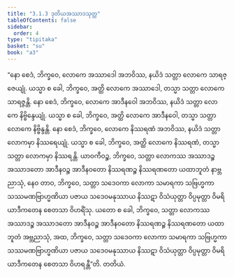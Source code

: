 ```yaml
---
title: "3.1.3 ဒုတိယအဿာဒသုတ္တ"
tableOfContents: false
sidebar:
  order: 4
type: "tipitaka"
basket: "su"
book: "a3"
---
```



<DynamicBreadcrumb />

<Division number="106" book="a3">

<Paragraph number="876" book="a3">
“နော စေဒံ, ဘိက္ခဝေ, လောကေ အဿာဒေါ အဘဝိဿ, နယိဒံ သတ္တာ လောကေ သာရဇ္ဇေယျုံ. ယသ္မာ စ ခေါ, ဘိက္ခဝေ, အတ္ထိ လောကေ အဿာဒေါ, တသ္မာ သတ္တာ လောကေ သာရဇ္ဇန္တိ. နော စေဒံ, ဘိက္ခဝေ, လောကေ အာဒီနဝေါ အဘဝိဿ, နယိဒံ သတ္တာ လောကေ နိဗ္ဗိန္ဒေယျုံ. ယသ္မာ စ ခေါ, ဘိက္ခဝေ, အတ္ထိ လောကေ အာဒီနဝေါ, တသ္မာ သတ္တာ လောကေ နိဗ္ဗိန္ဒန္တိ. နော စေဒံ, ဘိက္ခဝေ, လောကေ နိဿရဏံ အဘဝိဿ, နယိဒံ သတ္တာ လောကမှာ နိဿရေယျုံ. ယသ္မာ စ ခေါ, ဘိက္ခဝေ, အတ္ထိ လောကေ နိဿရဏံ, တသ္မာ သတ္တာ လောကမှာ နိဿရန္တိ. ယာဝကီဝဉ္စ, ဘိက္ခဝေ, သတ္တာ လောကဿ အဿာဒဉ္စ အဿာဒတော အာဒီနဝဉ္စ အာဒီနဝတော နိဿရဏဉ္စ နိဿရဏတော ယထာဘူတံ နာဗ္ဘညာသုံ, နေဝ တာဝ, ဘိက္ခဝေ, သတ္တာ သဒေဝကာ လောကာ သမာရကာ သဗြဟ္မကာ သဿမဏဗြာဟ္မဏိယာ ပဇာယ သဒေဝမနုဿာယ နိဿဋာ ဝိသံယုတ္တာ ဝိပ္ပမုတ္တာ ဝိမရိယာဒီကတေန စေတသာ ဝိဟရိံသု. ယတော စ ခေါ, ဘိက္ခဝေ, သတ္တာ လောကဿ အဿာဒဉ္စ အဿာဒတော အာဒီနဝဉ္စ အာဒီနဝတော နိဿရဏဉ္စ နိဿရဏတော ယထာဘူတံ အဗ္ဘညာသုံ, အထ, ဘိက္ခဝေ, သတ္တာ သဒေဝကာ လောကာ သမာရကာ သဗြဟ္မကာ သဿမဏဗြာဟ္မဏိယာ ပဇာယ သဒေဝမနုဿာယ နိဿဋာ ဝိသံယုတ္တာ ဝိပ္ပမုတ္တာ ဝိမရိယာဒီကတေန စေတသာ ဝိဟရန္တီ”တိ.

</Paragraph>
</Division>

<Paragraph number="877" type="center" book="a3">
တတိယံ.
</Paragraph>
